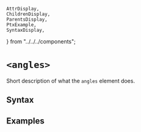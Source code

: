     AttrDisplay,
    ChildrenDisplay,
    ParentsDisplay,
    PtxExample,
    SyntaxDisplay,
} from "../../../components";

# `<angles>`

Short description of what the `angles` element does.

## Syntax

<SyntaxDisplay name="angles" />

## Examples

    
